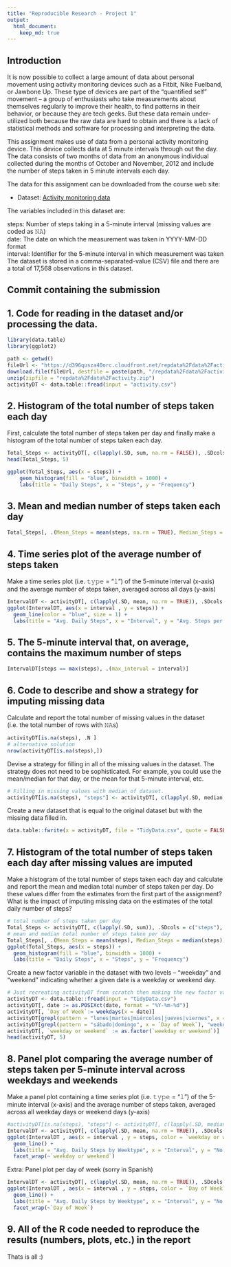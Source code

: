 ---
title: "Reproducible Research - Project 1"
output: 
  html_document:
    keep_md: true
---

## Introduction
It is now possible to collect a large amount of data about personal movement using activity monitoring devices such as a Fitbit, Nike Fuelband, or Jawbone Up. These type of devices are part of the “quantified self” movement – a group of enthusiasts who take measurements about themselves regularly to improve their health, to find patterns in their behavior, or because they are tech geeks. But these data remain under-utilized both because the raw data are hard to obtain and there is a lack of statistical methods and software for processing and interpreting the data.

This assignment makes use of data from a personal activity monitoring device. This device collects data at 5 minute intervals through out the day. The data consists of two months of data from an anonymous individual collected during the months of October and November, 2012 and include the number of steps taken in 5 minute intervals each day.

The data for this assignment can be downloaded from the course web site:

* Dataset: [Activity monitoring data](https://d396qusza40orc.cloudfront.net/repdata%2Fdata%2Factivity.zip) 

The variables included in this dataset are:

steps: Number of steps taking in a 5-minute interval (missing values are coded as 𝙽𝙰) </br>
date: The date on which the measurement was taken in YYYY-MM-DD format </br>
interval: Identifier for the 5-minute interval in which measurement was taken </br>
The dataset is stored in a comma-separated-value (CSV) file and there are a total of 17,568 observations in this dataset. 

## Commit containing the submission
## 1. Code for reading in the dataset and/or processing the data.
```{r}
library(data.table)
library(ggplot2)

path <- getwd()
fileUrl <- "https://d396qusza40orc.cloudfront.net/repdata%2Fdata%2Factivity.zip"
download.file(fileUrl, destfile = paste(path, "/repdata%2Fdata%2Factivity.zip", sep = "/"))
unzip(zipfile = "repdata%2Fdata%2Factivity.zip")
activityDT <- data.table::fread(input = "activity.csv")
```

## 2. Histogram of the total number of steps taken each day

First, calculate the total number of steps taken per day and finally make a histogram of the total number of steps taken each day. 

```{r}
Total_Steps <- activityDT[, c(lapply(.SD, sum, na.rm = FALSE)), .SDcols = c("steps"), by = .(date)] 
head(Total_Steps, 5)

ggplot(Total_Steps, aes(x = steps)) +
    geom_histogram(fill = "blue", binwidth = 1000) +
    labs(title = "Daily Steps", x = "Steps", y = "Frequency")
```

## 3. Mean and median number of steps taken each day

```{r}
Total_Steps[, .(Mean_Steps = mean(steps, na.rm = TRUE), Median_Steps = median(steps, na.rm = TRUE))]
```

## 4. Time series plot of the average number of steps taken
Make a time series plot (i.e. 𝚝𝚢𝚙𝚎 = "𝚕") of the 5-minute interval (x-axis) and the average number of steps taken, averaged across all days (y-axis)

```{r}
IntervalDT <- activityDT[, c(lapply(.SD, mean, na.rm = TRUE)), .SDcols = c("steps"), by = .(interval)] 
ggplot(IntervalDT, aes(x = interval , y = steps)) + 
  geom_line(color = "blue", size = 1) + 
  labs(title = "Avg. Daily Steps", x = "Interval", y = "Avg. Steps per day")
```

## 5. The 5-minute interval that, on average, contains the maximum number of steps

```{r}
IntervalDT[steps == max(steps), .(max_interval = interval)]
```

## 6. Code to describe and show a strategy for imputing missing data
Calculate and report the total number of missing values in the dataset (i.e. the total number of rows with 𝙽𝙰s)

```{r}
activityDT[is.na(steps), .N ]
# alternative solution
nrow(activityDT[is.na(steps),])
```

Devise a strategy for filling in all of the missing values in the dataset. The strategy does not need to be sophisticated. For example, you could use the mean/median for that day, or the mean for that 5-minute interval, etc.

```{r}
# Filling in missing values with median of dataset. 
activityDT[is.na(steps), "steps"] <- activityDT[, c(lapply(.SD, median, na.rm = TRUE)), .SDcols = c("steps")]
```

Create a new dataset that is equal to the original dataset but with the missing data filled in.

```{r}
data.table::fwrite(x = activityDT, file = "TidyData.csv", quote = FALSE)
```


## 7. Histogram of the total number of steps taken each day after missing values are imputed

Make a histogram of the total number of steps taken each day and calculate and report the mean and median total number of steps taken per day. Do these values differ from the estimates from the first part of the assignment? What is the impact of imputing missing data on the estimates of the total daily number of steps?

```{r}
# total number of steps taken per day
Total_Steps <- activityDT[, c(lapply(.SD, sum)), .SDcols = c("steps"), by = .(date)] 
# mean and median total number of steps taken per day
Total_Steps[, .(Mean_Steps = mean(steps), Median_Steps = median(steps))]
ggplot(Total_Steps, aes(x = steps)) + 
  geom_histogram(fill = "blue", binwidth = 1000) + 
  labs(title = "Daily Steps", x = "Steps", y = "Frequency")
```

Create a new factor variable in the dataset with two levels – “weekday” and “weekend” indicating whether a given date is a weekday or weekend day.

```{r}
# Just recreating activityDT from scratch then making the new factor variable. (No need to, just want to be clear on what the entire process is.) 
activityDT <- data.table::fread(input = "tidyData.csv")
activityDT[, date := as.POSIXct(date, format = "%Y-%m-%d")]
activityDT[, `Day of Week`:= weekdays(x = date)]
activityDT[grepl(pattern = "lunes|martes|miércoles|jueves|viernes", x = `Day of Week`), "weekday or weekend"] <- "weekday"
activityDT[grepl(pattern = "sábado|domingo", x = `Day of Week`), "weekday or weekend"] <- "weekend"
activityDT[, `weekday or weekend` := as.factor(`weekday or weekend`)]
head(activityDT, 5)
```

## 8. Panel plot comparing the average number of steps taken per 5-minute interval across weekdays and weekends
Make a panel plot containing a time series plot (i.e. 𝚝𝚢𝚙𝚎 = "𝚕") of the 5-minute interval (x-axis) and the average number of steps taken, averaged across all weekday days or weekend days (y-axis)

```{r}
#activityDT[is.na(steps), "steps"] <- activityDT[, c(lapply(.SD, median, na.rm = TRUE)), .SDcols = c("steps")]
IntervalDT <- activityDT[, c(lapply(.SD, mean, na.rm = TRUE)), .SDcols = c("steps"), by = .(interval, `weekday or weekend`)] 
ggplot(IntervalDT , aes(x = interval , y = steps, color = `weekday or weekend`)) + 
  geom_line() + 
  labs(title = "Avg. Daily Steps by Weektype", x = "Interval", y = "No. of Steps") + 
  facet_wrap(~`weekday or weekend`)
```

Extra: Panel plot per day of week (sorry in Spanish)

```{r}
IntervalDT <- activityDT[, c(lapply(.SD, mean, na.rm = TRUE)), .SDcols = c("steps"), by = .(interval, `Day of Week`)] 
ggplot(IntervalDT , aes(x = interval , y = steps, color = `Day of Week`)) + 
  geom_line() + 
  labs(title = "Avg. Daily Steps by Weektype", x = "Interval", y = "No. of Steps") + 
  facet_wrap(~`Day of Week`)
```


## 9. All of the R code needed to reproduce the results (numbers, plots, etc.) in the report
Thats is all :)
